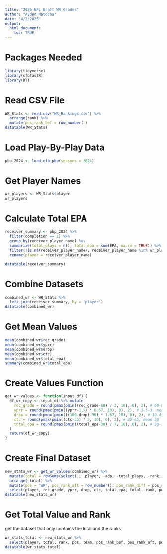 ```yaml
---
title: "2025 NFL Draft WR Grades"
author: "Ayden Matocha"
date: "4/2/2025"
output:
  html_document:
    toc: TRUE
---
```


# Packages Needed
```r
library(tidyverse)
library(cfbfastR)
library(DT)
```

# Read CSV File
```r
WR_Stats <- read.csv("WR_Rankings.csv") %>%
  arrange(rank) %>%
  mutate(pos_rank_bef = row_number())
datatable(WR_Stats)
```

# Load Play-By-Play Data
```r
pbp_2024 <- load_cfb_pbp(seasons = 2024)
```

# Get Player Names
```r
wr_players <- WR_Stats$player
wr_players
```


# Calculate Total EPA
```r
receiver_summary <- pbp_2024 %>%
  filter(completion == 1) %>%
  group_by(receiver_player_name) %>%
  summarize(total_plays = n(), total_epa = sum(EPA, na.rm = TRUE)) %>%
  filter(!is.na(receiver_player_name), receiver_player_name %in% wr_players) %>%
  rename(player = receiver_player_name)

datatable(receiver_summary)
```




# Combine Datasets
```r
combined_wr <- WR_Stats %>%
  left_join(receiver_summary, by = "player")
datatable(combined_wr)
```


# Get Mean Values
```r
mean(combined_wr$rec_grade)
mean(combined_wr$yprr)
mean(combined_wr$drop)
mean(combined_wr$ctc)
mean(combined_wr$total_epa)
summary(combined_wr$total_epa)
```

# Create Values Function
```r
get_wr_values <- function(input_df) {
  df_wr_copy <- input_df %>% mutate(
    rec_grade = round(pmax(pmin((rec_grade-60) / 3, 10), 0), 2), # 60-90, mean 75
    yprr = round(pmax(pmin((yprr-1.5) * 6.67, 10), 0), 2), # 1.5-3, mean 2.25
    drop = round(pmax(pmin(((100-drop)-90) * 1.67, 10), 0), 2), # 10-4, mean 7
    ctc = round(pmax(pmin((ctc-35) / 3, 10), 0), 2), # 35-65, mean 50
    total_epa = round(pmax(pmin((total_epa-30) / 7, 10), 0), 2), # 30-100, mean 65
  )
  return(df_wr_copy)
}
```

# Create Final Dataset
```r
new_stats_wr <- get_wr_values(combined_wr) %>% 
  mutate(total = rowSums(select(., -player, -adp, -total_plays, -rank, -pos_rank_bef, -team))) %>% 
  arrange(-total) %>% 
  mutate(pos = "WR", pos_rank_aft = row_number(), pos_rank_diff = pos_rank_bef-pos_rank_aft) %>%
  select(player, rec_grade, yprr, drop, ctc, total_epa, total, rank, pos, team, pos_rank_bef, pos_rank_aft, pos_rank_diff)
datatable(new_stats_wr)
```

# Get Total Value and Rank
get the dataset that only contains the total and the ranks
```r
wr_stats_total <- new_stats_wr %>%
  select(player, total, rank, pos, team, pos_rank_bef, pos_rank_aft, pos_rank_diff)
datatable(wr_stats_total)
```